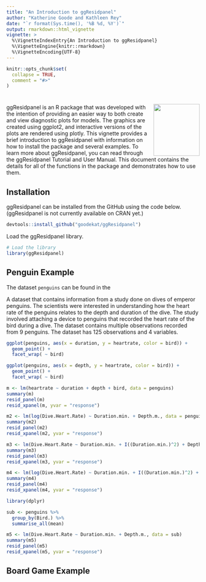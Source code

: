 ```yaml
---
title: "An Introduction to ggResidpanel"
author: "Katherine Goode and Kathleen Rey"
date: "`r format(Sys.time(), '%B %d, %Y')`"
output: rmarkdown::html_vignette
vignette: >
  %\VignetteIndexEntry{An Introduction to ggResidpanel}
  %\VignetteEngine{knitr::rmarkdown}
  %\VignetteEncoding{UTF-8}
---
```


```r
knitr::opts_chunk$set(
  collapse = TRUE,
  comment = "#>"
)
```

# <img align="right" width="120" height="135" src="../images/gg_resid_sticker4.png">

ggResidpanel is an R package that was developed with the intention of providing an easier way to both create and view diagnostic plots for models. The graphics are created using ggplot2, and interactive versions of the plots are rendered using plotly. This vignette provides a brief introduction to ggResidpanel with information on how to install the package and several examples. To learn more about ggResidpanel, you can read through the ggResidpanel Tutorial and User Manual. This document contains the details for all of the functions in the package and demonstrates how to use them.

## Installation

ggResidpanel can be installed from the GitHub using the code below. (ggResidpanel is not currently available on CRAN yet.)

```r
devtools::install_github("goodekat/ggResidpanel")
```

Load the ggResidpanel library.

```r
# Load the library
library(ggResidpanel)
```

## Penguin Example

The dataset `penguins` can be found in the 


A dataset that contains information from a study done on dives of emperor penguins. The scientists were interested in understanding how the heart rate of the penguins relates to the depth and duration of the dive. The study involved attaching a device to penguins that recorded the heart rate of the bird during a dive. The dataset contains multiple observations recorded from 9 penguins. The dataset has 125 observations and 4 variables. 

```r
ggplot(penguins, aes(x = duration, y = heartrate, color = bird)) + 
  geom_point() + 
  facet_wrap( ~ bird)

ggplot(penguins, aes(x = depth, y = heartrate, color = bird)) + 
  geom_point() + 
  facet_wrap( ~ bird)
```

```r
m <- lm(heartrate ~ duration + depth + bird, data = penguins)
summary(m)
resid_panel(m)
resid_xpanel(m, yvar = "response")

m2 <- lm(log(Dive.Heart.Rate) ~ Duration.min. + Depth.m., data = penguins)
summary(m2)
resid_panel(m2)
resid_xpanel(m2, yvar = "response")

m3 <- lm(Dive.Heart.Rate ~ Duration.min. + I((Duration.min.)^2) + Depth.m., data = penguins)
summary(m3)
resid_panel(m3)
resid_xpanel(m3, yvar = "response")

m4 <- lm(log(Dive.Heart.Rate) ~ Duration.min. + I((Duration.min.)^2) + Depth.m., data = penguins)
summary(m4)
resid_panel(m4)
resid_xpanel(m4, yvar = "response")

library(dplyr)

sub <- penguins %>%
  group_by(Bird.) %>%
  summarise_all(mean)

m5 <- lm(Dive.Heart.Rate ~ Duration.min. + Depth.m., data = sub)
summary(m5)
resid_panel(m5)
resid_xpanel(m5, yvar = "response")

```

## Board Game Example


